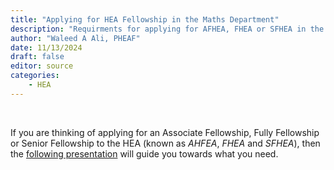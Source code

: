 ```yaml
---
title: "Applying for HEA Fellowship in the Maths Department"
description: "Requirments for applying for AFHEA, FHEA or SFHEA in the maths department"
author: "Waleed A Ali, PHEAF"
date: 11/13/2024
draft: false
editor: source
categories:
    - HEA
---
```


<br>

If you are thinking of applying for an Associate Fellowship, Fully Fellowship or Senior Fellowship to the HEA (known as *AHFEA*, *FHEA* and *SFHEA*), then the [following presentation](HEA2024.pptx) will guide you towards what you need.
